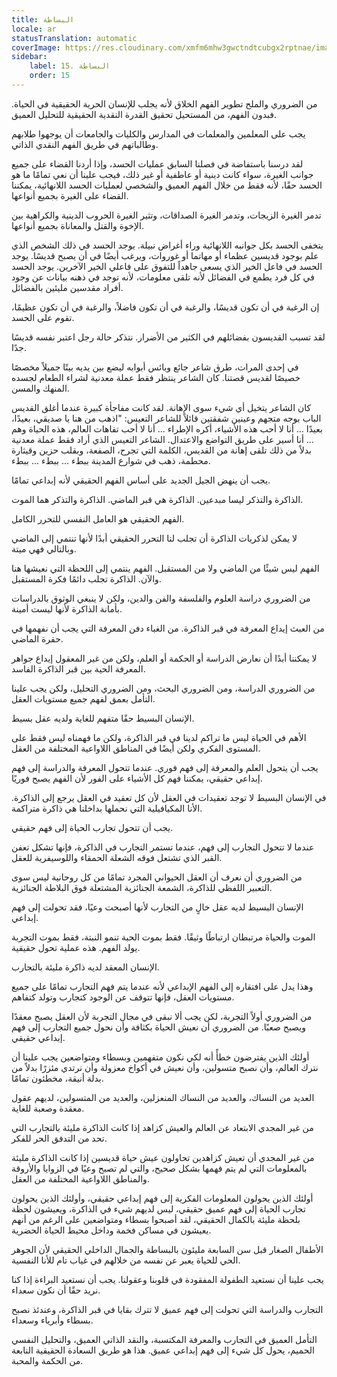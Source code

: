 ```yaml
---
title: البساطة
locale: ar
statusTranslation: automatic
coverImage: https://res.cloudinary.com/xmfm6mhw3gwctndtcubgx2rptnae/image/upload/v1740337243/small_cover_educacion_fundamental_a051170f1c.webp
sidebar:
    label: 15. البساطة
    order: 15
---
```

من الضروري والملح تطوير الفهم الخلاق لأنه يجلب للإنسان الحرية الحقيقية في الحياة. فبدون الفهم، من المستحيل تحقيق القدرة النقدية الحقيقية للتحليل العميق.

يجب على المعلمين والمعلمات في المدارس والكليات والجامعات أن يوجهوا طلابهم وطالباتهم في طريق الفهم النقدي الذاتي.

لقد درسنا باستفاضة في فصلنا السابق عمليات الحسد، وإذا أردنا القضاء على جميع جوانب الغيرة، سواء كانت دينية أو عاطفية أو غير ذلك، فيجب علينا أن نعي تمامًا ما هو الحسد حقًا، لأنه فقط من خلال الفهم العميق والشخصي لعمليات الحسد اللانهائية، يمكننا القضاء على الغيرة بجميع أنواعها.

تدمر الغيرة الزيجات، وتدمر الغيرة الصداقات، وتثير الغيرة الحروب الدينية والكراهية بين الإخوة والقتل والمعاناة بجميع أنواعها.

يتخفى الحسد بكل جوانبه اللانهائية وراء أغراض نبيلة. يوجد الحسد في ذلك الشخص الذي علم بوجود قديسين عظماء أو مهاتما أو غوروات، ويرغب أيضًا في أن يصبح قديسًا. يوجد الحسد في فاعل الخير الذي يسعى جاهداً للتفوق على فاعلي الخير الآخرين. يوجد الحسد في كل فرد يطمع في الفضائل لأنه تلقى معلومات، لأنه توجد في ذهنه بيانات عن وجود أفراد مقدسين مليئين بالفضائل.

إن الرغبة في أن تكون قديسًا، والرغبة في أن تكون فاضلاً، والرغبة في أن تكون عظيمًا، تقوم على الحسد.

لقد تسبب القديسون بفضائلهم في الكثير من الأضرار. نتذكر حالة رجل اعتبر نفسه قديسًا جدًا.

في إحدى المرات، طرق شاعر جائع وبائس أبوابه ليضع بين يديه بيتًا جميلاً مخصصًا خصيصًا لقديس قصتنا. كان الشاعر ينتظر فقط عملة معدنية لشراء الطعام لجسده المنهك والمسن.

كان الشاعر يتخيل أي شيء سوى الإهانة. لقد كانت مفاجأة كبيرة عندما أغلق القديس الباب بوجه متجهم وعينين شفقتين قائلاً للشاعر التعيس: "اذهب من هنا يا صديقي، بعيدًا، بعيدًا ... أنا لا أحب هذه الأشياء، أكره الإطراء ... أنا لا أحب تفاهات العالم، هذه الحياة وهم ... أنا أسير على طريق التواضع والاعتدال. الشاعر التعيس الذي أراد فقط عملة معدنية بدلاً من ذلك تلقى إهانة من القديس، الكلمة التي تجرح، الصفعة، وبقلب حزين وقيثارة محطمة، ذهب في شوارع المدينة ببطء ... ببطء ... ببطء.

يجب أن ينهض الجيل الجديد على أساس الفهم الحقيقي لأنه إبداعي تمامًا.

الذاكرة والتذكر ليسا مبدعين. الذاكرة هي قبر الماضي. الذاكرة والتذكر هما الموت.

الفهم الحقيقي هو العامل النفسي للتحرر الكامل.

لا يمكن لذكريات الذاكرة أن تجلب لنا التحرر الحقيقي أبدًا لأنها تنتمي إلى الماضي وبالتالي فهي ميتة.

الفهم ليس شيئًا من الماضي ولا من المستقبل. الفهم ينتمي إلى اللحظة التي نعيشها هنا والآن. الذاكرة تجلب دائمًا فكرة المستقبل.

من الضروري دراسة العلوم والفلسفة والفن والدين، ولكن لا ينبغي الوثوق بالدراسات بأمانة الذاكرة لأنها ليست أمينة.

من العبث إيداع المعرفة في قبر الذاكرة. من الغباء دفن المعرفة التي يجب أن نفهمها في حفرة الماضي.

لا يمكننا أبدًا أن نعارض الدراسة أو الحكمة أو العلم، ولكن من غير المعقول إيداع جواهر المعرفة الحية بين قبر الذاكرة الفاسد.

من الضروري الدراسة، ومن الضروري البحث، ومن الضروري التحليل، ولكن يجب علينا التأمل بعمق لفهم جميع مستويات العقل.

الإنسان البسيط حقًا متفهم للغاية ولديه عقل بسيط.

الأهم في الحياة ليس ما تراكم لدينا في قبر الذاكرة، ولكن ما فهمناه ليس فقط على المستوى الفكري ولكن أيضًا في المناطق اللاواعية المختلفة من العقل.

يجب أن يتحول العلم والمعرفة إلى فهم فوري. عندما تتحول المعرفة والدراسة إلى فهم إبداعي حقيقي، يمكننا فهم كل الأشياء على الفور لأن الفهم يصبح فوريًا.

في الإنسان البسيط لا توجد تعقيدات في العقل لأن كل تعقيد في العقل يرجع إلى الذاكرة. الأنا المكيافيلية التي نحملها بداخلنا هي ذاكرة متراكمة.

يجب أن تتحول تجارب الحياة إلى فهم حقيقي.

عندما لا تتحول التجارب إلى فهم، عندما تستمر التجارب في الذاكرة، فإنها تشكل تعفن القبر الذي تشتعل فوقه الشعلة الحمقاء واللوسيفرية للعقل.

من الضروري أن نعرف أن العقل الحيواني المجرد تمامًا من كل روحانية ليس سوى التعبير اللفظي للذاكرة، الشمعة الجنائزية المشتعلة فوق البلاطة الجنائزية.

الإنسان البسيط لديه عقل خالٍ من التجارب لأنها أصبحت وعيًا، فقد تحولت إلى فهم إبداعي.

الموت والحياة مرتبطان ارتباطًا وثيقًا. فقط بموت الحبة تنمو النبتة، فقط بموت التجربة يولد الفهم. هذه عملية تحول حقيقية.

الإنسان المعقد لديه ذاكرة مليئة بالتجارب.

وهذا يدل على افتقاره إلى الفهم الإبداعي لأنه عندما يتم فهم التجارب تمامًا على جميع مستويات العقل، فإنها تتوقف عن الوجود كتجارب وتولد كتفاهم.

من الضروري أولاً التجربة، لكن يجب ألا نبقى في مجال التجربة لأن العقل يصبح معقدًا ويصبح صعبًا. من الضروري أن نعيش الحياة بكثافة وأن نحول جميع التجارب إلى فهم إبداعي حقيقي.

أولئك الذين يفترضون خطأً أنه لكي نكون متفهمين وبسطاء ومتواضعين يجب علينا أن نترك العالم، وأن نصبح متسولين، وأن نعيش في أكواخ معزولة وأن نرتدي مئزرًا بدلاً من بدلة أنيقة، مخطئون تمامًا.

العديد من النساك، والعديد من النساك المنعزلين، والعديد من المتسولين، لديهم عقول معقدة وصعبة للغاية.

من غير المجدي الابتعاد عن العالم والعيش كزاهد إذا كانت الذاكرة مليئة بالتجارب التي تحد من التدفق الحر للفكر.

من غير المجدي أن تعيش كزاهدين تحاولون عيش حياة قديسين إذا كانت الذاكرة مليئة بالمعلومات التي لم يتم فهمها بشكل صحيح، والتي لم تصبح وعيًا في الزوايا والأروقة والمناطق اللاواعية المختلفة من العقل.

أولئك الذين يحولون المعلومات الفكرية إلى فهم إبداعي حقيقي، وأولئك الذين يحولون تجارب الحياة إلى فهم عميق حقيقي، ليس لديهم شيء في الذاكرة، ويعيشون لحظة بلحظة مليئة بالكمال الحقيقي، لقد أصبحوا بسطاء ومتواضعين على الرغم من أنهم يعيشون في مساكن فخمة وداخل محيط الحياة الحضرية.

الأطفال الصغار قبل سن السابعة مليئون بالبساطة والجمال الداخلي الحقيقي لأن الجوهر الحي للحياة يعبر عن نفسه من خلالهم في غياب تام للأنا النفسية.

يجب علينا أن نستعيد الطفولة المفقودة في قلوبنا وعقولنا. يجب أن نستعيد البراءة إذا كنا نريد حقًا أن نكون سعداء.

التجارب والدراسة التي تحولت إلى فهم عميق لا تترك بقايا في قبر الذاكرة، وعندئذ نصبح بسطاء وأبرياء وسعداء.

التأمل العميق في التجارب والمعرفة المكتسبة، والنقد الذاتي العميق، والتحليل النفسي الحميم، يحول كل شيء إلى فهم إبداعي عميق. هذا هو طريق السعادة الحقيقية النابعة من الحكمة والمحبة.

